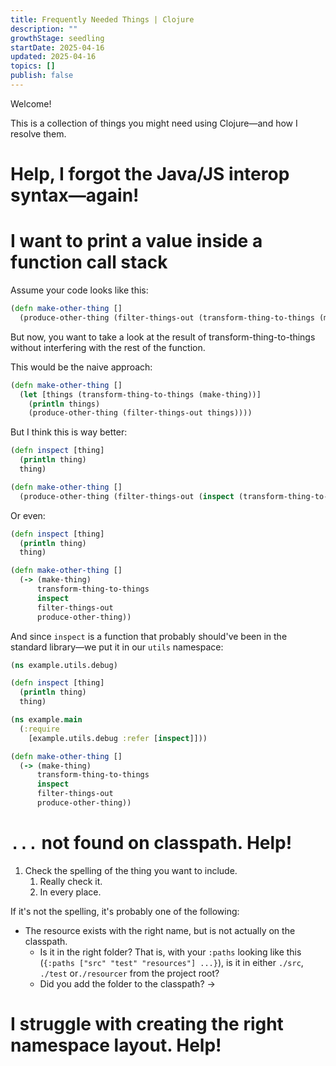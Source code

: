 ```yaml
---
title: Frequently Needed Things | Clojure
description: ""
growthStage: seedling
startDate: 2025-04-16
updated: 2025-04-16
topics: []
publish: false
---
```


Welcome!

This is a collection of things you might need using <Il href="./programming-languages/clojure">Clojure</Il>—and how I resolve them.

# Help, I forgot the Java/JS interop syntax—again!

# I want to print a value inside a function call stack

Assume your code looks like this:

```clojure showLineNumbers title=main.clj
(defn make-other-thing []
  (produce-other-thing (filter-things-out (transform-thing-to-things (make-thing)))))
```

But now, you want to take a look at the result of transform-thing-to-things without interfering with the rest of the function.

This would be the naive approach:

```clojure showLineNumbers title=main.clj
(defn make-other-thing []
  (let [things (transform-thing-to-things (make-thing))]
    (println things)
    (produce-other-thing (filter-things-out things))))
```

But I think this is way better:

```clojure showLineNumbers title=main.clj
(defn inspect [thing]
  (println thing)
  thing)

(defn make-other-thing []
  (produce-other-thing (filter-things-out (inspect (transform-thing-to-things (make-thing))))))
```

Or even:

```clojure showLineNumbers title=main.clj
(defn inspect [thing]
  (println thing)
  thing)

(defn make-other-thing []
  (-> (make-thing)
      transform-thing-to-things
      inspect
      filter-things-out
      produce-other-thing))
```

And since `inspect` is a function that probably should've been in the standard library—we put it in our `utils` namespace:

```clojure showLineNumbers title=utils/debug.clj
(ns example.utils.debug)

(defn inspect [thing]
  (println thing)
  thing)
```

```clojure showLineNumbers title=main.clj
(ns example.main
  (:require
    [example.utils.debug :refer [inspect]]))

(defn make-other-thing []
  (-> (make-thing)
      transform-thing-to-things
      inspect
      filter-things-out
      produce-other-thing))
```

# `...` not found on classpath. Help!

1. Check the spelling of the thing you want to include.
   1. Really check it.
   2. In every place.

If it's not the spelling, it's probably one of the following:

- The resource exists with the right name, but is not actually on the classpath.
  - Is it in the right folder? That is, with your `:paths` looking like this (`{:paths ["src" "test" "resources"] ...}`), is it in either `./src`, `./test` or`./resourcer` from the project root?
  - Did you add the folder to the classpath? ->


# I struggle with creating the right namespace layout. Help!
